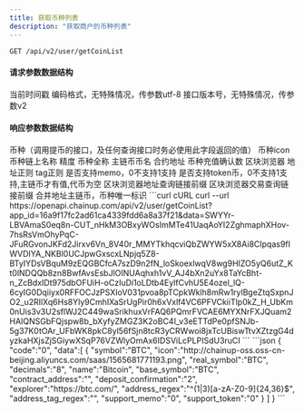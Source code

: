 ---
title: 获取币种列表
description: "获取商户的币种列表"
---

`GET /api/v2/user/getCoinList`

#### 请求参数数据结构
<ParamField query="time" type="long" required>
    当前时间戳
</ParamField>
<ParamField query="charset" type="string" required>
    编码格式，无特殊情况，传参数utf-8
</ParamField>
<ParamField query="version" type="string" required>
    接口版本号，无特殊情况，传参数v2
</ParamField>



#### 响应参数数据结构
<ResponseField type="object[ ]">
    <Expandable title="object">
        <ResponseField name="symbol" type="string">币种（调用提币的接口，及任何查询接口时务必使用此字段返回的值）</ResponseField>
        <ResponseField name="icon" type="string">币种icon</ResponseField>
        <ResponseField name="real_symbol" type="string">币种链上名称</ResponseField>
        <ResponseField name="decimals" type="string">精度</ResponseField>
        <ResponseField name="name" type="string">币种全称</ResponseField>
        <ResponseField name="base_symbol" type="string">主链币币名</ResponseField>
        <ResponseField name="contract_address" type="string">合约地址</ResponseField>
        <ResponseField name="deposit_confirmation" type="string">币种充值确认数</ResponseField>
        <ResponseField name="explorer" type="string">区块浏览器</ResponseField>
        <ResponseField name="address_regex" type="string">地址正则</ResponseField>
        <ResponseField name="address_tag_regex" type="string">tag正则</ResponseField>
        <ResponseField name="support_memo" type="string">是否支持memo，0不支持1支持</ResponseField>
        <ResponseField name="support_token" type="string">是否支持token币，0不支持1支持,主链币才有值,代币为空</ResponseField>
        <ResponseField name="address_link" type="string">区块浏览器地址查询链接前缀</ResponseField>
        <ResponseField name="tx_link" type="string">区块浏览器交易查询链接前缀</ResponseField>
        <ResponseField name="merge_address_symbol" type="string">合并地址主链币，币种唯一标识</ResponseField>
    </Expandable>
</ResponseField>



<RequestExample>
  ```curl cURL
  curl
  --url https://openapi.chainup.com/api/v2/user/getCoinList?app_id=16a9f17fc2ad61ca4339fdd6a8a37f21&data=SWYYr-LBVAmaS0eq8n-CUT_nHkM3OBxyWOsImMTe41UaqAoYI2ZghmaphXHov-7hsRsVmOhyPqC-JFuRGvonJKFd2Jirxv6Vn_8V40r_MMYTkhqcviQbZWYW5xX8Ai8CIpqas9fIWVDIYA_NKBl0UCJpwGxscxLNpjq5Z8-BTyIYDsVBquM9zEQGBCfcA7szD9n2fN_loSkoexlwqV8wg9HIZO5yQ6utZ_Kt0lNDQQb8zn8BwfAvsEsbJlOINUAqhxh1vV_AJ4bXn2uYx8TaYcBht-n_ZcBdxIDt975dbOFUiH-oCzIuDi1oLDtb4EylfCvhU5E4ozel_lQ-6cyIG0Dqiiyx0RFFOCJzPSXIoV031pvoa8pTCpkWklh8mRw1rylBgeZtqSxpnJO2_u2RIlXq6Hs8Yly9CmhIXaSrUgPir0h6xVxlf4VC6PFVCkiiTlp0kZ_H_UbKm0nUis3v3U2sflWJ2C449waSrikhuxVrFAQ6PQmrFVCAE6MYXNrFXJQuam2HAIQNSGbFQjspw8b_bXyfyZMGZ3K2oBC4I_v3eETTdPe0pfSNJb-5g37K0tOAr_UFbWK8pkC8yl56fSjn8tcR3yCRWwoi8jxTcUBiswTtvXZtzgG4dyzkaHXjsZjSGiywXSqP76VZWlyOmAx6IDSViLcPLPISdU3ruCI
  ```
</RequestExample>



<ResponseExample>
```json
{
  "code":"0",
  "data":[
      {
          "symbol":"BTC",
          "icon":"http://chainup-oss.oss-cn-beijing.aliyuncs.com/saas/1565681771193.png",
          "real_symbol":"BTC",
          "decimals":"8",
          "name":"Bitcoin",
          "base_symbol":"BTC",
          "contract_address":"",
          "deposit_confirmation":"2",
          "explorer":"https://btc.com/",
          "address_regex":"^(1|3)[a-zA-Z0-9]{24,36}$",
          "address_tag_regex":"",
          "support_memo":"0",
          "support_token":"0"
      }
   ]
 }
```
</ResponseExample>